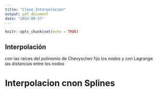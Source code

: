 ```yaml
---
title: "Clase_Interpolacion"
output: pdf_document
date: "2023-09-27"
---
```


```r
knitr::opts_chunk$set(echo = TRUE)
```

## Interpolación

con las raíces del polinomio de Chevyschev fijo los nodos y con Lagrange las distancias entre los nodos

# Interpolacion cnon Splines



```r


```

